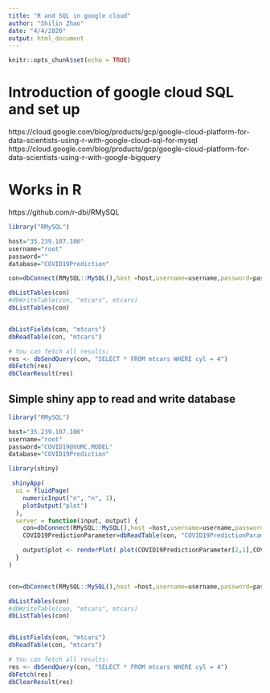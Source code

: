 ```yaml
---
title: "R and SQL in google cloud"
author: "Shilin Zhao"
date: "4/4/2020"
output: html_document
---
```


```r
knitr::opts_chunk$set(echo = TRUE)
```

# Introduction of google cloud SQL and set up

https://cloud.google.com/blog/products/gcp/google-cloud-platform-for-data-scientists-using-r-with-google-cloud-sql-for-mysql
https://cloud.google.com/blog/products/gcp/google-cloud-platform-for-data-scientists-using-r-with-google-bigquery


# Works in R

https://github.com/r-dbi/RMySQL

```r
library("RMySQL")

host="35.239.107.106"
username="root"
password=""
database="COVID19Prediction"

con=dbConnect(RMySQL::MySQL(),host =host,username=username,password=password,dbname=database)

dbListTables(con)
#dbWriteTable(con, "mtcars", mtcars)
dbListTables(con)


dbListFields(con, "mtcars")
dbReadTable(con, "mtcars")

# You can fetch all results:
res <- dbSendQuery(con, "SELECT * FROM mtcars WHERE cyl = 4")
dbFetch(res)
dbClearResult(res)


```


## Simple shiny app to read and write database


```r
library("RMySQL")

host="35.239.107.106"
username="root"
password="COVID19@VUMC.MODEL"
database="COVID19Prediction"

library(shiny)

 shinyApp(
  ui = fluidPage(
    numericInput("n", "n", 1),
    plotOutput("plot")
  ),
  server = function(input, output) {
    con=dbConnect(RMySQL::MySQL(),host =host,username=username,password=password,dbname=database)
    COVID19PredictionParameter=dbReadTable(con, "COVID19PredictionParameter")

    output$plot <- renderPlot( plot(COVID19PredictionParameter[2,1],COVID19PredictionParameter[3,1]) )
  }
)


con=dbConnect(RMySQL::MySQL(),host =host,username=username,password=password,dbname=database)

dbListTables(con)
#dbWriteTable(con, "mtcars", mtcars)
dbListTables(con)


dbListFields(con, "mtcars")
dbReadTable(con, "mtcars")

# You can fetch all results:
res <- dbSendQuery(con, "SELECT * FROM mtcars WHERE cyl = 4")
dbFetch(res)
dbClearResult(res)


```


